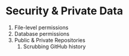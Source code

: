 # Security & Private Data

1. File-level permissions
1. Database permissions
1. Public & Private Repositories
    1. Scrubbing GitHub history
